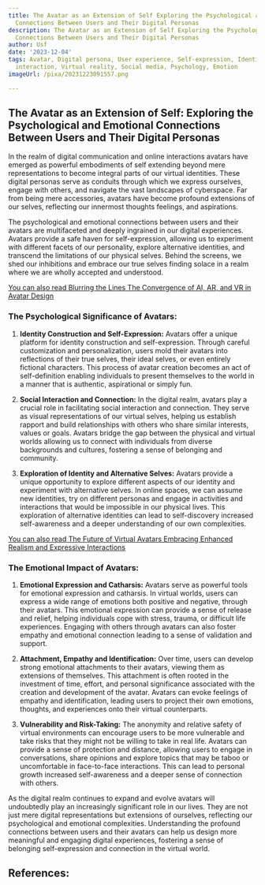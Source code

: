 ```yaml
---
title: The Avatar as an Extension of Self Exploring the Psychological and Emotional
  Connections Between Users and Their Digital Personas
description: The Avatar as an Extension of Self Exploring the Psychological and Emotional
  Connections Between Users and Their Digital Personas
author: Usf
date: '2023-12-04'
tags: Avatar, Digital persona, User experience, Self-expression, Identity, Online
  interaction, Virtual reality, Social media, Psychology, Emotion
imageUrl: /pixa/20231223091557.png

---
```

## The Avatar  as an Extension of Self: Exploring the Psychological and Emotional Connections Between Users and Their Digital Personas

In the realm of digital communication and online interactions avatars have emerged as powerful embodiments of self extending beyond mere representations  to become integral parts of our virtual identities. These digital personas serve as conduits through which we express ourselves, engage with  others, and  navigate the vast landscapes of cyberspace. Far from being mere accessories, avatars have become profound extensions  of our selves, reflecting our innermost thoughts feelings, and aspirations.

The psychological and emotional connections between users and their avatars are multifaceted and deeply ingrained in our digital experiences. Avatars provide a safe haven for self-expression, allowing us to experiment with different facets  of our personality, explore alternative identities,  and transcend  the  limitations of our physical selves. Behind the screens, we shed our  inhibitions and embrace our true selves finding solace in a realm where  we are wholly accepted and understood.

[You can also read Blurring the Lines The Convergence of AI, AR, and  VR in Avatar Design](Blurring%20the%20Lines%20The%20Convergence%20of%20AI%2C%20AR%2C%20and%20VR%20in%20Avatar%20Design)


### The Psychological Significance of Avatars:

1. **Identity  Construction and  Self-Expression:** Avatars  offer a unique platform for identity construction and self-expression. Through careful customization and  personalization, users mold their avatars into reflections of their true selves,  their ideal selves, or even entirely  fictional characters. This process  of avatar creation becomes an act of self-definition enabling individuals to  present themselves to  the  world in a manner that is authentic, aspirational or simply fun.

2. **Social Interaction and Connection:** In the digital realm, avatars  play a crucial role in  facilitating social interaction and connection. They serve as  visual representations of our virtual selves, helping us  establish rapport  and build relationships with others who share similar interests, values or goals. Avatars bridge the gap between the physical and virtual worlds allowing us to connect with individuals from diverse backgrounds  and cultures, fostering a  sense of belonging and community.

3. **Exploration of Identity and Alternative Selves:** Avatars provide a unique opportunity  to explore different aspects of our identity and experiment with alternative selves. In online spaces, we can assume new identities, try on different personas and engage in activities and interactions that would be impossible in our physical lives. This exploration of alternative identities can lead to self-discovery  increased self-awareness  and a deeper understanding of  our own complexities.

[You can also read The Future of Virtual Avatars Embracing Enhanced Realism  and Expressive Interactions](The%20Future%20of%20Virtual%20Avatars%20Embracing%20Enhanced%20Realism%20and%20Expressive%20Interactions)


### The Emotional  Impact of Avatars:

1. **Emotional Expression and  Catharsis:** Avatars serve as powerful tools for emotional expression and catharsis.  In virtual worlds, users can express  a wide range of emotions both positive and negative, through their avatars. This emotional expression can  provide a sense of release and relief, helping individuals cope with stress, trauma, or difficult life experiences. Engaging with others through avatars  can  also foster  empathy and  emotional connection leading to a sense  of validation and support.

2. **Attachment, Empathy and Identification:** Over time, users can develop strong emotional attachments to their avatars, viewing  them as extensions of themselves. This attachment is often rooted in the investment of time, effort, and personal significance associated with the creation  and development of the avatar.  Avatars can evoke feelings of empathy and identification, leading users to project their own emotions, thoughts, and experiences  onto their  virtual  counterparts.

3. **Vulnerability and Risk-Taking:** The anonymity and relative safety of virtual environments can encourage users to  be  more vulnerable and take  risks that they might not  be willing  to take in real life.  Avatars can provide a sense of protection and  distance, allowing  users to engage in conversations, share opinions and explore topics  that may  be taboo or uncomfortable in  face-to-face interactions. This can lead to personal  growth increased self-awareness and a deeper sense of connection with others.

As the digital realm continues  to expand and evolve avatars will undoubtedly play an increasingly significant  role in our lives. They are not just mere  digital representations but extensions of ourselves, reflecting our psychological and emotional complexities. Understanding the profound connections  between users and their avatars can help us design  more meaningful and engaging digital experiences, fostering  a sense of belonging self-expression and connection in the virtual world.

## References:
